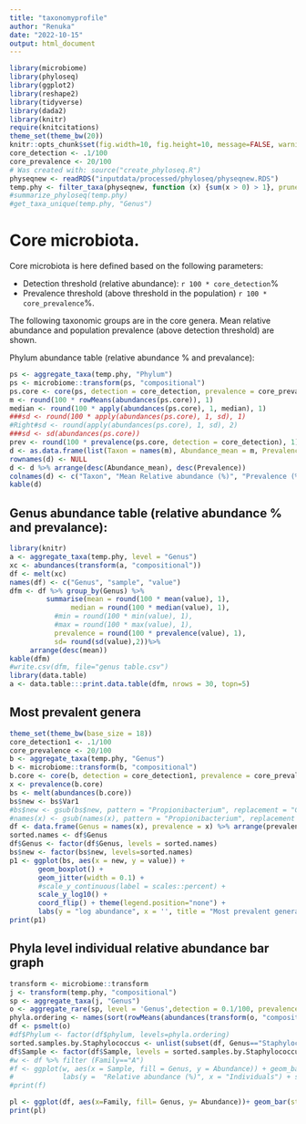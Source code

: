 ```yaml
---
title: "taxonomyprofile"
author: "Renuka"
date: "2022-10-15"
output: html_document
---
```


```r
library(microbiome)
library(phyloseq)
library(ggplot2)
library(reshape2)
library(tidyverse)
library(dada2)
library(knitr)
require(knitcitations)
theme_set(theme_bw(20))
knitr::opts_chunk$set(fig.width=10, fig.height=10, message=FALSE, warning=FALSE)
core_detection <- .1/100
core_prevalence <- 20/100
# Was created with: source("create_phyloseq.R")
physeqnew <- readRDS("inputdata/processed/phyloseq/physeqnew.RDS")
temp.phy <- filter_taxa(physeqnew, function (x) {sum(x > 0) > 1}, prune=TRUE)
#summarize_phyloseq(temp.phy)
#get_taxa_unique(temp.phy, "Genus")
```



# Core microbiota.

Core microbiota is here defined based on the following parameters:

  * Detection threshold (relative abundance): `r 100 * core_detection`%
  * Prevalence threshold (above threshold in the population) `r 100 * core_prevalence`%.

The following taxonomic groups are in the core genera. Mean relative abundance and population prevalence (above detection threshold) are shown.


Phylum abundance table (relative abundance % and prevalance):

```r
ps <- aggregate_taxa(temp.phy, "Phylum")
ps <- microbiome::transform(ps, "compositional")
ps.core <- core(ps, detection = core_detection, prevalence = core_prevalence)
m <- round(100 * rowMeans(abundances(ps.core)), 1)
median <- round(100 * apply(abundances(ps.core), 1, median), 1)
###sd <- round(100 * apply(abundances(ps.core), 1, sd), 1)
#Right#sd <- round(apply(abundances(ps.core), 1, sd), 2)
###sd <- sd(abundances(ps.core))
prev <- round(100 * prevalence(ps.core, detection = core_detection), 1)
d <- as.data.frame(list(Taxon = names(m), Abundance_mean = m, Prevalence = prev, median = median))
rownames(d) <- NULL
d <- d %>% arrange(desc(Abundance_mean), desc(Prevalence))
colnames(d) <- c("Taxon", "Mean Relative abundance (%)", "Prevalence (%)", "Median")
kable(d)
```

## Genus abundance table (relative abundance % and prevalance):

```r
library(knitr)
a <- aggregate_taxa(temp.phy, level = "Genus")
xc <- abundances(transform(a, "compositional"))
df <- melt(xc)
names(df) <- c("Genus", "sample", "value")
dfm <- df %>% group_by(Genus) %>% 
         summarise(mean = round(100 * mean(value), 1),
	           median = round(100 * median(value), 1),
		   #min = round(100 * min(value), 1),
		   #max = round(100 * max(value), 1),
		   prevalence = round(100 * prevalence(value), 1),
		   sd= round(sd(value),2))%>%
	 arrange(desc(mean))
kable(dfm) 
#write.csv(dfm, file="genus table.csv")
library(data.table)
a <- data.table:::print.data.table(dfm, nrows = 30, topn=5)
```

## Most prevalent genera

```r
theme_set(theme_bw(base_size = 18))
core_detection1 <- .1/100
core_prevalence <- 20/100
b <- aggregate_taxa(temp.phy, "Genus")
b <- microbiome::transform(b, "compositional")
b.core <- core(b, detection = core_detection1, prevalence = core_prevalence)
x <- prevalence(b.core)
bs <- melt(abundances(b.core))
bs$new <- bs$Var1
#bs$new <- gsub(bs$new, pattern = "Propionibacterium", replacement = "Cutibacterium")
#names(x) <- gsub(names(x), pattern = "Propionibacterium", replacement = "Cutibacterium")
df <- data.frame(Genus = names(x), prevalence = x) %>% arrange(prevalence)
sorted.names <- df$Genus 
df$Genus <- factor(df$Genus, levels = sorted.names)
bs$new <- factor(bs$new, levels=sorted.names)
p1 <- ggplot(bs, aes(x = new, y = value)) +
       geom_boxplot() +
       geom_jitter(width = 0.1) +
       #scale_y_continuous(label = scales::percent) +   
       scale_y_log10() +
       coord_flip() + theme(legend.position="none") +
       labs(y = "log abundance", x = '', title = "Most prevalent genera")
print(p1)
```


## Phyla level individual relative abundance bar graph

```r
transform <- microbiome::transform
j <- transform(temp.phy, "compositional")
sp <- aggregate_taxa(j, "Genus")
o <- aggregate_rare(sp, level = 'Genus',detection = 0.1/100, prevalence = 20/100, include.lowest =TRUE)
phyla.ordering <- names(sort(rowMeans(abundances(transform(o, "compositional")))))
df <- psmelt(o)
#df$Phylum <- factor(df$phylum, levels=phyla.ordering)
sorted.samples.by.Staphylococcus <- unlist(subset(df, Genus=="Staphylococcus") %>% arrange(Abundance) %>% select(Sample))
df$Sample <- factor(df$Sample, levels = sorted.samples.by.Staphylococcus)
#w <- df %>% filter (Family=="A")
#f <- ggplot(w, aes(x = Sample, fill = Genus, y = Abundance)) + geom_bar(stat = "identity", colour = "black") + 
#            labs(y =  "Relative abundance (%)", x = "Individuals") + scale_y_continuous(label=scales::percent) + scale_fill_brewer("Phylum", palette = "Set3") + facet_grid(Family ~ .) + facet_grid(cols = vars(Family)) + theme(axis.text.x = element_blank(),legend.position = "none") 
#print(f)

pl <- ggplot(df, aes(x=Family, fill= Genus, y= Abundance))+ geom_bar(stat = "identity") + labs(y =  "Relative abundance (%)", x = "Family") + scale_y_continuous(label=scales::percent) 
print(pl)
```


